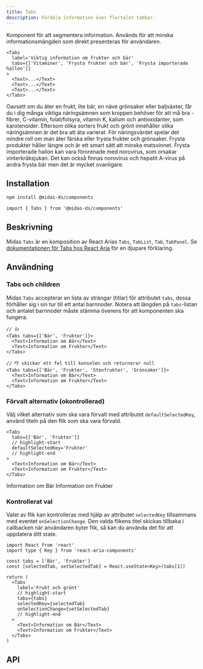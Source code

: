 ```yaml
---
title: Tabs
description: Fördela information över flertalet tabbar.
---
```



<ComponentHeader
  name='Tabs'
  friendlyName='Flikar'
/>

Komponent för att segmentera information. Används för att minska informationsmängden som direkt presenteras för användaren.

```tsx
<Tabs
  label='Viktig information om frukter och bär'
  tabs={['Vitaminer', 'Frysta frukter och bär', 'Frysta importerade hallon']}
>
  <Text>...</Text>
  <Text>...</Text>
  <Text>...</Text>
</Tabs>
```

<div className='card'>
  <MidasTabs
    label='Viktig information om frukter och bär'
    tabs={['Vitaminer', 'Frysta frukter och bär', 'Frysta importerade hallon']}
  >
    <Text>
      Oavsett om du äter en frukt, lite bär, en näve grönsaker eller baljväxter, får du i dig många viktiga näringsämnen
      som kroppen behöver för att må bra - fibrer, C-vitamin, folat/folsyra, vitamin K, kalium och antioxidanter, som
      karotenoider. Eftersom olika sorters frukt och grönt innehåller olika näringsämnen är det bra att äta varierat.
    </Text>
    <Text>
      För näringsvärdet spelar det mindre roll om man äter färska eller frysta frukter och grönsaker. Frysta produkter
      håller längre och är ett smart sätt att minska matsvinnet.
    </Text>
    <Text>
      Frysta importerade hallon kan vara förorenade med norovirus, som orsakar vinterkräksjukan. Det kan också finnas
      norovirus och hepatit A-virus på andra frysta bär men det är mycket ovanligare.
    </Text>
  </MidasTabs>
</div>

## Installation

```bash npm2yarn
npm install @midas-ds/components
```

```tsx
import { Tabs } from '@midas-ds/components'
```

## Beskrivning

Midas `Tabs` är en komposition av React Arias `Tabs`, `TabList`, `Tab`, `TabPanel`. Se [dokumentationen för Tabs hos React Aria](https://react-spectrum.adobe.com/react-aria/Tabs.html) för en djupare förklaring.

## Användning

### Tabs och children

Midas `Tabs` accepterar en lista av strängar (titlar) för attributet `tabs`, dessa förhåller sig i sin tur till ett antal barnnoder.
Notera att längden på `tabs`-listan och antalet barnnoder måste stämma överens för att komponenten ska fungera.

```tsx
// 👍
<Tabs tabs={['Bär', 'Frukter']}>
  <Text>Information om Bär</Text>
  <Text>Information om Frukter</Text>
</Tabs>
```

```tsx
// 👎 skickar ett fel till konsolen och returnerar null
<Tabs tabs={['Bär', 'Frukter', 'Stenfrukter', 'Grönsaker']}>
  <Text>Information om Bär</Text>
  <Text>Information om Frukter</Text>
</Tabs>
```

### Förvalt alternativ (okontrollerad)

Välj vilket alternativ som ska vara förvalt med attributet `defaultSelectedKey`, använd titeln på den flik som ska vara förvald.

```tsx
<Tabs
  tabs={['Bär', 'Frukter']}
  // highlight-start
  defaultSelectedKey='Frukter'
  // highlight-end
>
  <Text>Information om Bär</Text>
  <Text>Information om Frukter</Text>
</Tabs>
```

<div className='card'>
  <MidasTabs
    label='Frukt och grönt'
    tabs={['Bär', 'Frukter']}
    defaultSelectedKey='Frukter'
  >
    <Text>Information om Bär</Text>
    <Text>Information om Frukter</Text>
  </MidasTabs>
</div>

### Kontrollerat val

Valet av flik kan kontrolleras med hjälp av attributet `selectedKey` tillsammans med eventet `onSelectionChange`.
Den valda flikens titel skickas tillbaka i callbacken när användaren byter flik, så kan du använda det för att uppdatera ditt state.

```tsx
import React from 'react'
import type { Key } from 'react-aria-components'
```

```tsx
const tabs = ['Bär', 'Frukter']
const [selectedTab, setSelectedTab] = React.useState<Key>(tabs[1])

return (
  <Tabs
    label='Frukt och grönt'
    // highlight-start
    tabs={tabs}
    selectedKey={selectedTab}
    onSelectionChange={setSelectedTab}
    // highlight-end
  >
    <Text>Information om Bär</Text>
    <Text>Information om Frukter</Text>
  </Tabs>
)
```

<div className='card'>
  <ControlledExample />
</div>

## API

<PropTable name='Tabs' />
